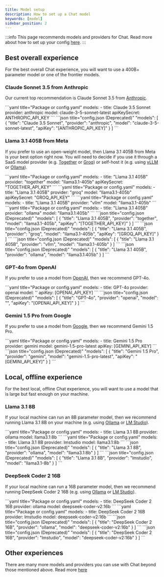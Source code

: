 ```yaml
---
title: Model setup
description: How to set up a Chat model
keywords: [model]
sidebar_position: 2
---
```



:::info
This page recommends models and providers for Chat. Read more about how to set up your config [here](../reference.md).
:::

## Best overall experience

For the best overall Chat experience, you will want to use a 400B+ parameter model or one of the frontier models.

### Claude Sonnet 3.5 from Anthropic

Our current top recommendation is Claude Sonnet 3.5 from [Anthropic](../customize/model-providers/top-level/anthropic.md).

<Tabs groupId="config-example">
  <TabItem value="yaml" label="YAML">
  ```yaml title="Package or config.yaml"
  models:
  - title: Claude 3.5 Sonnet
    provider: anthropic
    model: claude-3-5-sonnet-latest
    apiKeySecret: ANTHROPIC_API_KEY
  ```
  </TabItem>
  <TabItem value="json" label="JSON">
  ```json title="config.json (Deprecated)"
    "models": [
      {
        "title": "Claude 3.5 Sonnet",
        "provider": "anthropic",
        "model": "claude-3-5-sonnet-latest",
        "apiKey": "[ANTHROPIC_API_KEY]"
      }
    ]
  ```
  </TabItem>
</Tabs>

### Llama 3.1 405B from Meta

If you prefer to use an open-weight model, then Llama 3.1 405B from Meta is your best option right now. You will need to decide if you use it through a SaaS model provider (e.g. [Together](../customize/model-providers/more/together.md) or [Groq](../customize/model-providers/more/groq.md)) or self-host it (e.g. using [vLLM](../customize/model-providers//more/vllm.md) or [Ollama](../customize/model-providers/top-level/ollama.md)).

<Tabs groupId="config-example">
  <TabItem value="yaml" label="YAML">
    <Tabs groupId="providers">
        <TabItem value="Together">
        ```yaml title="Package or config.yaml"
        models:
            - title: "Llama 3.1 405B"
                provider: "together"
                model: "llama3.1-405b"
                apiKeySecret: "TOGETHER_API_KEY"
        ```
        </TabItem>
        <TabItem value="Groq">
        ```yaml title="Package or config.yaml"
        models:
            - title: "Llama 3.1 405B"
                provider: "groq"
                model: "llama3.1-405b"
                apiKeySecret: "GROQ_API_KEY"
        ```
        </TabItem>
        <TabItem value="vLLM">
        ```yaml title="Package or config.yaml"
        models:
            - title: "Llama 3.1 405B"
                provider: "vllm"
                model: "llama3.1-405b"
        ```
        </TabItem>
        <TabItem value="Ollama">
        ```yaml title="Package or config.yaml"
        models:
            - title: "Llama 3.1 405B"
                provider: "ollama"
                model: "llama3.1:405b"
        ```
        </TabItem>
    </Tabs>
  </TabItem>
  <TabItem value="json" label="JSON">
    <Tabs groupId="providers">
        <TabItem value="Together">
            ```json title="config.json (Deprecated)"
                "models": [
                    {
                        "title": "Llama 3.1 405B",
                        "provider": "together",
                        "model": "llama3.1-405b",
                        "apiKey": "[TOGETHER_API_KEY]"
                    }
                ]
            ```
        </TabItem>
        <TabItem value="Groq">
            ```json title="config.json (Deprecated)"
                "models": [
                    {
                        "title": "Llama 3.1 405B",
                        "provider": "groq",
                        "model": "llama3.1-405b",
                        "apiKey": "[GROQ_API_KEY]"
                    }
                ]
            ```
        </TabItem>
        <TabItem value="vLLM">
            ```json title="config.json (Deprecated)"
                "models": [
                    {
                        "title": "Llama 3.1 405B",
                        "provider": "vllm",
                        "model": "llama3.1-405b"
                    }
                ]
            ```
        </TabItem>
        <TabItem value="Ollama">
            ```json title="config.json (Deprecated)"
                "models": [
                    {
                        "title": "Llama 3.1 405B",
                        "provider": "ollama",
                        "model": "llama3.1:405b"
                    }
                ]
            ```
        </TabItem>
    </Tabs>
  </TabItem>
</Tabs>

### GPT-4o from OpenAI

If you prefer to use a model from [OpenAI](../customize/model-providers/top-level/openai.md), then we recommend GPT-4o.

<Tabs groupId="config-example">
  <TabItem value="yaml" label="YAML">
  ```yaml title="Package or config.yaml"
    models:
        - title: GPT-4o
            provider: openai
            model: ''
            apiKey: [OPENAI_API_KEY]
  ```
  </TabItem>
  <TabItem value="json" label="JSON">
    ```json title="config.json (Deprecated)"
    "models": [
    {
        "title": "GPT-4o",
        "provider": "openai",
        "model": "",
        "apiKey": "[OPENAI_API_KEY]"
    }
    ]
    ```
  </TabItem>
</Tabs>

### Gemini 1.5 Pro from Google

If you prefer to use a model from [Google](../customize/model-providers/top-level/gemini.md), then we recommend Gemini 1.5 Pro.

<Tabs groupId="config-example">
  <TabItem value="yaml" label="YAML">
  ```yaml title="Package or config.yaml"
    models:
        - title: Gemini 1.5 Pro
        provider: gemini
        model: gemini-1.5-pro-latest
        apiKey: [GEMINI_API_KEY]
  ```
  </TabItem>
  <TabItem value="json" label="JSON">
    ```json title="config.json (Deprecated)"
    "models": [
        {
        "title": "Gemini 1.5 Pro",
        "provider": "gemini",
        "model": "gemini-1.5-pro-latest",
        "apiKey": "[GEMINI_API_KEY]"
        }
    ]
    ```
  </TabItem>
</Tabs>

## Local, offline experience

For the best local, offline Chat experience, you will want to use a model that is large but fast enough on your machine.

### Llama 3.1 8B

If your local machine can run an 8B parameter model, then we recommend running Llama 3.1 8B on your machine (e.g. using [Ollama](../customize/model-providers/top-level/ollama.md) or [LM Studio](../customize/model-providers/more/lmstudio.md)).

<Tabs groupId="config-example">
  <TabItem value="yaml" label="YAML">
    <Tabs groupId="providers">
        <TabItem value="Ollama">
        ```yaml title="Package or config.yaml"
        models:
            - title: Llama 3.1 8B
                provider: ollama
                model: llama3.1:8b
        ```
        </TabItem>
        <TabItem value="LM Studio">
        ```yaml title="Package or config.yaml"
        models:
            - title: Llama 3.1 8B
                provider: lmstudio
                model: llama3.1:8b
        ```
        </TabItem>
    </Tabs>
  </TabItem>
  <TabItem value="json" label="JSON">
    <Tabs groupId="providers">
        <TabItem value="Ollama">
            ```json title="config.json (Deprecated)"
                "models": [
                    {
                        "title": "Llama 3.1 8B",
                        "provider": "ollama",
                        "model": "llama3.1:8b"
                    }
                ]
            ```
        </TabItem>
        <TabItem value="LM Studio">
            ```json title="config.json (Deprecated)"
                "models": [
                    {
                        "title": "Llama 3.1 8B",
                        "provider": "lmstudio",
                        "model": "llama3.1-8b"
                    }
                ]
            ```
        </TabItem>
    </Tabs>
  </TabItem>
</Tabs>

### DeepSeek Coder 2 16B

If your local machine can run a 16B parameter model, then we recommend running DeepSeek Coder 2 16B (e.g. using [Ollama](../customize/model-providers/top-level/ollama.md) or [LM Studio](../customize/model-providers/more/lmstudio.md)).

<Tabs groupId="config-example">
  <TabItem value="yaml" label="YAML">
    <Tabs groupId="providers">
        <TabItem value="Ollama">
        ```yaml title="Package or config.yaml"
        models:
            - title: DeepSeek Coder 2 16B
                provider: ollama
                model: deepseek-coder-v2:16b
        ```
        </TabItem>
        <TabItem value="LM Studio">
        ```yaml title="Package or config.yaml"
        models:
            - title: DeepSeek Coder 2 16B
                provider: lmstudio
                model: deepseek-coder-v2:16b
        ```
        </TabItem>
    </Tabs>
  </TabItem>
  <TabItem value="json" label="JSON">
    <Tabs groupId="providers">
        <TabItem value="Ollama">
        ```json title="config.json (Deprecated)"
            "models": [
                {
                    "title": "DeepSeek Coder 2 16B",
                    "provider": "ollama",
                    "model": "deepseek-coder-v2:16b"
                }
            ]
        ```
        </TabItem>
        <TabItem value="LM Studio">
        ```json title="config.json (Deprecated)"
            "models": [
                {
                    "title": "DeepSeek Coder 2 16B",
                    "provider": "lmstudio",
                    "model": "deepseek-coder-v2:16b"
                }
            ]
        ```
        </TabItem>
    </Tabs>
  </TabItem>
</Tabs>

## Other experiences

There are many more models and providers you can use with Chat beyond those mentioned above. Read more [here](../customize/model-types/chat.md)
